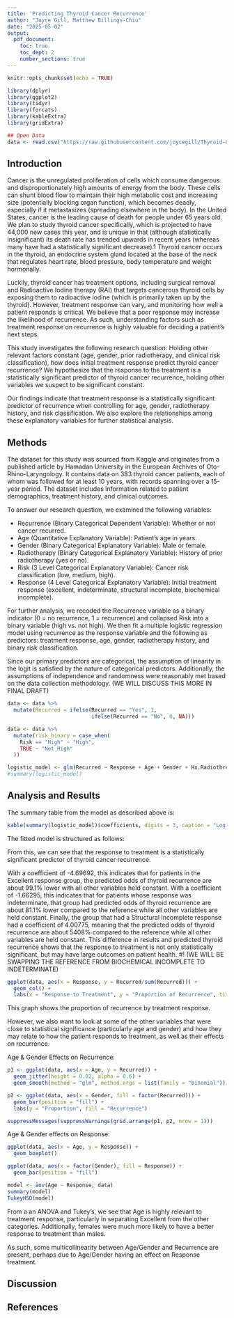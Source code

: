 ```yaml
---
title: 'Predicting Thyroid Cancer Recurrence'
author: "Joyce Gill, Matthew Billings-Chiu"
date: "2025-05-02"
output:
  pdf_document:
    toc: true
    toc_dept: 2
    number_sections: true
---
```


```r
knitr::opts_chunk$set(echo = TRUE)
```

```r
library(dplyr)
library(ggplot2)
library(tidyr)
library(forcats)
library(kableExtra)
library(gridExtra)
```

```r
## Open Data
data <- read.csv("https://raw.githubusercontent.com/joycegill/Thyroid-Cancer-Recurrence-Prediction/main/filtered_thyroid_data.csv")
```

\newpage
## **Introduction**
  Cancer is the unregulated proliferation of cells which consume dangerous and disproportionately high amounts of energy from the body. These cells can shunt blood flow to maintain their high metabolic cost and increasing size (potentially blocking organ function), which becomes deadly, especially if it metastasizes (spreading elsewhere in the body). In the United States, cancer is the leading cause of death for people under 65 years old. We plan to study thyroid cancer specifically, which is projected to have 44,000 new cases this year, and is unique in that (although statistically insignificant) its death rate has trended upwards in recent years (whereas many have had a statistically significant decrease).1 Thyroid cancer occurs in the thyroid, an endocrine system gland located at the base of the neck that regulates heart rate, blood pressure, body temperature and weight hormonally.
  
  Luckily, thyroid cancer has treatment options, including surgical removal and Radioactive Iodine therapy (RAI) that targets cancerous thyroid cells by exposing them to radioactive iodine (which is primarily taken up by the thyroid). However, treatment response can vary, and monitoring how well a patient responds is critical. We believe that a poor response may increase the likelihood of recurrence. As such, understanding factors such as treatment response on recurrence is highly valuable for deciding a patient’s next steps.
  
  This study investigates the following research question: Holding other relevant factors constant (age, gender, prior radiotherapy, and clinical risk classification), how does initial treatment response predict thyroid cancer recurrence? We hypothesize that the response to the treatment is a statistically significant predictor of thyroid cancer recurrence, holding other variables we suspect to be significant constant.
  
Our findings indicate that treatment response is a statistically significant predictor of recurrence when controlling for age, gender, radiotherapy history, and risk classification. We also explore the relationships among these explanatory variables for further statistical analysis.
  
  
## **Methods**
The dataset for this study was sourced from Kaggle and originates from a published article by Hamadan University in the European Archives of Oto-Rhino-Laryngology. It contains data on 383 thyroid cancer patients, each of whom was followed for at least 10 years, with records spanning over a 15-year period. The dataset includes information related to patient demographics, treatment history, and clinical outcomes.

To answer our research question, we examined the following variables: 

- Recurrence (Binary Categorical Dependent Variable): Whether or not cancer recurred.
- Age (Quantitative Explanatory Variable): Patient's age in years.
- Gender (Binary Categorical Explanatory Variable): Male or female.
- Radiotherapy (Binary Categorical Explanatory Variable): History of prior radiotherapy (yes or no).
- Risk (3 Level Categorical Explanatory Variable): Cancer risk classification (low, medium, high).
- Response (4 Level Categorical Explanatory Variable): Initial treatment response (excellent, indeterminate, structural incomplete, biochemical incomplete).

For further analysis, we recoded the Recurrence variable as a binary indicator (0 = no recurrence, 1 = recurrence) and collapsed Risk into a binary variable (high vs. not high). We then fit a multiple logistic regression model using recurrence as the response variable and the following as predictors: treatment response, age, gender, radiotherapy history, and binary risk classification. 

Since our primary predictors are categorical, the assumption of linearity in the logit is satisfied by the nature of categorical predictors. Additionally, the assumptions of independence and randomness were reasonably met based on the data collection methodology. (WE WILL DISCUSS THIS MORE IN FINAL DRAFT)

```r
data <- data %>%
  mutate(Recurred = ifelse(Recurred == "Yes", 1,
                           ifelse(Recurred == "No", 0, NA)))

data <- data %>%
  mutate(risk_binary = case_when(
    Risk == "High" ~ "High",
    TRUE ~ "Not High"
  ))
```

```r
logistic_model <- glm(Recurred ~ Response + Age + Gender + Hx.Radiothreapy + risk_binary, data, family = "binomial")
#summary(logistic_model)
```


## **Analysis and Results**

The summary table from the model as described above is:
```r
kable(summary(logistic_model)$coefficients, digits = 3, caption = "Logistic Regression for Thyroid Cancer Recurrence")
```

The fitted model is structured as follows: 

\begin{align*}
\log\left(\frac{\pi}{1 - \pi}\right) =\ & 24.05538 \\
& - 4.69692\,\text{(ResponseExcellent)} \\
& - 1.66295\,\text{(ResponseIndeterminate)} \\
& + 4.00775\,\text{(ResponseStructuralIncomplete)} \\
& + 0.03017\,\text{(Age)} \\
& + 1.04256\,\text{(GenderM)} \\
& - 10.63361\,\text{(Hx.RadiotherapyYes)} \\
& - 26.05770\,\text{(risk\_binaryNotHigh)}
\end{align*}

From this, we can see that the response to treatment is a statistically significant predictor of thyroid cancer recurrence.

With a coefficient of -4.69692, this indicates that for patients in the Excellent response group, the predicted odds of thyroid recurrence are about 99.1% lower with all other variables held constant. With a coefficient of -1.66295, this indicates that for patients whose response was indeterminate, that group had predicted odds of thyroid recurrence are about 81.1% lower compared to the reference while all other variables are held constant. Finally, the group that had a Structural Incomplete response had a coefficient of 4.00775, meaning that the predicted odds of thyroid recurrence are about 5408% compared to the reference while all other variables are held constant. This difference in results and predicted thyroid recurrence shows that the response to treatment is not only statistically significant, but may have large outcomes on patient health. #! (WE WILL BE SWAPPING THE REFERENCE FROM BIOCHEMICAL INCOMPLETE TO INDETERMINATE)

```r
ggplot(data, aes(x = Response, y = Recurred/sum(Recurred))) +
  geom_col() +
  labs(x = "Response to Treatment", y = "Proportion of Recurrence", title = "Proportion of Recurrence by Treatment Resposne")
```

This graph shows the proportion of recurrence by treatment response.

However, we also want to look at some of the other variables that were close to statistical significance (particularly age and gender) and how they may relate to how the patient responds to treatment, as well as their effects on recurrence.

Age & Gender Effects on Recurrence:
```r

p1 <- ggplot(data, aes(x = Age, y = Recurred)) + 
  geom_jitter(height = 0.02, alpha = 0.6) +
  geom_smooth(method = "glm", method.args = list(family = "binomial"))

p2 <- ggplot(data, aes(x = Gender, fill = factor(Recurred))) +
  geom_bar(position = "fill") +
  labs(y = "Proportion", fill = "Recurrence")

suppressMessages(suppressWarnings(grid.arrange(p1, p2, nrow = 1)))
```


Age & Gender effects on Response:
```r
ggplot(data, aes(x = Age, y = Response)) + 
  geom_boxplot()

ggplot(data, aes(x = factor(Gender), fill = Response)) +
  geom_bar(position = "fill")

model <- aov(Age ~ Response, data)
summary(model)
TukeyHSD(model)
```
From a an ANOVA and Tukey's, we see that Age is highly relevant to treatment response, particularly in separating Excellent from the other categories. Additionally, females were much more likely to have a better response to treatment than males.

As such, some multicollinearity between Age/Gender and Recurrence are present, perhaps due to Age/Gender having an effect on Response treatment.

## **Discussion**

\newpage
## **References**
